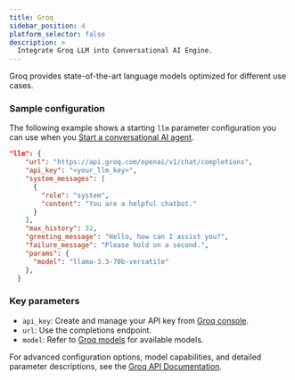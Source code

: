 ```yaml
---
title: Groq
sidebar_position: 4
platform_selector: false
description: >
  Integrate Groq LLM into Conversational AI Engine.
---
```


Groq provides state-of-the-art language models optimized for different use cases.

### Sample configuration

The following example shows a starting `llm` parameter configuration you can use when you [Start a conversational AI agent](/conversational-ai/rest-api/join). 

```json
"llm": {
    "url": "https://api.groq.com/openai/v1/chat/completions",
    "api_key": "<your_llm_key>",
    "system_messages": [
      {
        "role": "system",
        "content": "You are a helpful chatbot."
      }
    ],
    "max_history": 32,
    "greeting_message": "Hello, how can I assist you?",
    "failure_message": "Please hold on a second.",
    "params": {
      "model": "llama-3.3-70b-versatile"
    },
  }
```

### Key parameters

-  `api_key`: Create and manage your API key from [Groq console](https://console.groq.com/keys).
- `url`: Use the completions endpoint.
- `model`: Refer to [Groq models](https://console.groq.com/docs/models) for available models.

For advanced configuration options, model capabilities, and detailed parameter descriptions, see the [Groq API Documentation](https://console.groq.com/docs/api-reference).
